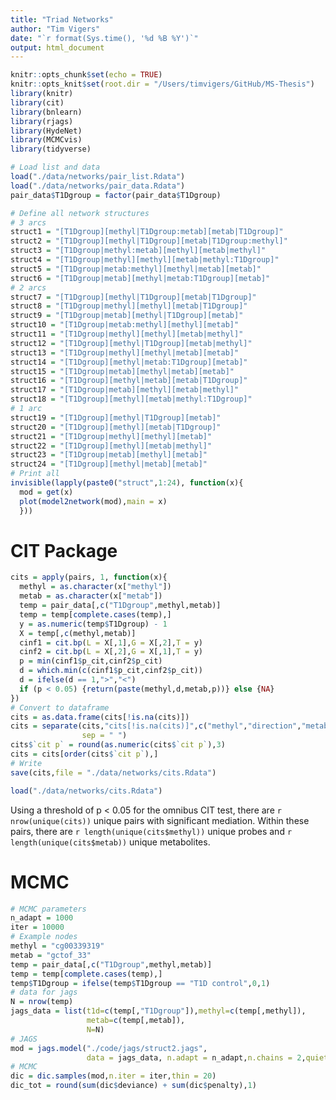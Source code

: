 ```yaml
---
title: "Triad Networks"
author: "Tim Vigers"
date: "`r format(Sys.time(), '%d %B %Y')`"
output: html_document
---
```


```r
knitr::opts_chunk$set(echo = TRUE)
knitr::opts_knit$set(root.dir = "/Users/timvigers/GitHub/MS-Thesis")
library(knitr)
library(cit)
library(bnlearn)
library(rjags)
library(HydeNet)
library(MCMCvis)
library(tidyverse)
```

```r
# Load list and data
load("./data/networks/pair_list.Rdata")
load("./data/networks/pair_data.Rdata")
pair_data$T1Dgroup = factor(pair_data$T1Dgroup)
```

```r
# Define all network structures
# 3 arcs
struct1 = "[T1Dgroup][methyl|T1Dgroup:metab][metab|T1Dgroup]"
struct2 = "[T1Dgroup][methyl|T1Dgroup][metab|T1Dgroup:methyl]"
struct3 = "[T1Dgroup|methyl:metab][methyl][metab|methyl]"
struct4 = "[T1Dgroup|methyl][methyl][metab|methyl:T1Dgroup]"
struct5 = "[T1Dgroup|metab:methyl][methyl|metab][metab]"
struct6 = "[T1Dgroup|metab][methyl|metab:T1Dgroup][metab]"
# 2 arcs
struct7 = "[T1Dgroup][methyl|T1Dgroup][metab|T1Dgroup]"
struct8 = "[T1Dgroup|methyl][methyl][metab|T1Dgroup]"
struct9 = "[T1Dgroup|metab][methyl|T1Dgroup][metab]"
struct10 = "[T1Dgroup|metab:methyl][methyl][metab]"
struct11 = "[T1Dgroup|methyl][methyl][metab|methyl]"
struct12 = "[T1Dgroup][methyl|T1Dgroup][metab|methyl]"
struct13 = "[T1Dgroup|methyl][methyl|metab][metab]"
struct14 = "[T1Dgroup][methyl|metab:T1Dgroup][metab]"
struct15 = "[T1Dgroup|metab][methyl|metab][metab]"
struct16 = "[T1Dgroup][methyl|metab][metab|T1Dgroup]"
struct17 = "[T1Dgroup|metab][methyl][metab|methyl]"
struct18 = "[T1Dgroup][methyl][metab|methyl:T1Dgroup]"
# 1 arc
struct19 = "[T1Dgroup][methyl|T1Dgroup][metab]"
struct20 = "[T1Dgroup][methyl][metab|T1Dgroup]"
struct21 = "[T1Dgroup|methyl][methyl][metab]"
struct22 = "[T1Dgroup][methyl][metab|methyl]"
struct23 = "[T1Dgroup|metab][methyl][metab]"
struct24 = "[T1Dgroup][methyl|metab][metab]"
# Print all
invisible(lapply(paste0("struct",1:24), function(x){
  mod = get(x)
  plot(model2network(mod),main = x)
  }))
```

# CIT Package

```r
cits = apply(pairs, 1, function(x){
  methyl = as.character(x["methyl"])
  metab = as.character(x["metab"])
  temp = pair_data[,c("T1Dgroup",methyl,metab)]
  temp = temp[complete.cases(temp),]
  y = as.numeric(temp$T1Dgroup) - 1
  X = temp[,c(methyl,metab)]
  cinf1 = cit.bp(L = X[,1],G = X[,2],T = y)
  cinf2 = cit.bp(L = X[,2],G = X[,1],T = y)
  p = min(cinf1$p_cit,cinf2$p_cit)
  d = which.min(c(cinf1$p_cit,cinf2$p_cit))
  d = ifelse(d == 1,">","<")
  if (p < 0.05) {return(paste(methyl,d,metab,p))} else {NA}
})
# Convert to dataframe
cits = as.data.frame(cits[!is.na(cits)])
cits = separate(cits,"cits[!is.na(cits)]",c("methyl","direction","metab","cit p"),
                sep = " ")
cits$`cit p` = round(as.numeric(cits$`cit p`),3)
cits = cits[order(cits$`cit p`),]
# Write
save(cits,file = "./data/networks/cits.Rdata")
```

```r
load("./data/networks/cits.Rdata")
```

Using a threshold of p < 0.05 for the omnibus CIT test, there are `r nrow(unique(cits))` unique pairs with significant mediation. Within these pairs, there are `r length(unique(cits$methyl))` unique probes and `r length(unique(cits$metab))` unique metabolites.

# MCMC

```r
# MCMC parameters
n_adapt = 1000
iter = 10000
# Example nodes
methyl = "cg00339319"
metab = "gctof_33"
temp = pair_data[,c("T1Dgroup",methyl,metab)]
temp = temp[complete.cases(temp),]
temp$T1Dgroup = ifelse(temp$T1Dgroup == "T1D control",0,1)
# data for jags
N = nrow(temp)
jags_data = list(t1d=c(temp[,"T1Dgroup"]),methyl=c(temp[,methyl]),
                 metab=c(temp[,metab]),
                 N=N)
# JAGS
mod = jags.model("./code/jags/struct2.jags",
                 data = jags_data, n.adapt = n_adapt,n.chains = 2,quiet = T)
# MCMC
dic = dic.samples(mod,n.iter = iter,thin = 20)
dic_tot = round(sum(dic$deviance) + sum(dic$penalty),1)
```